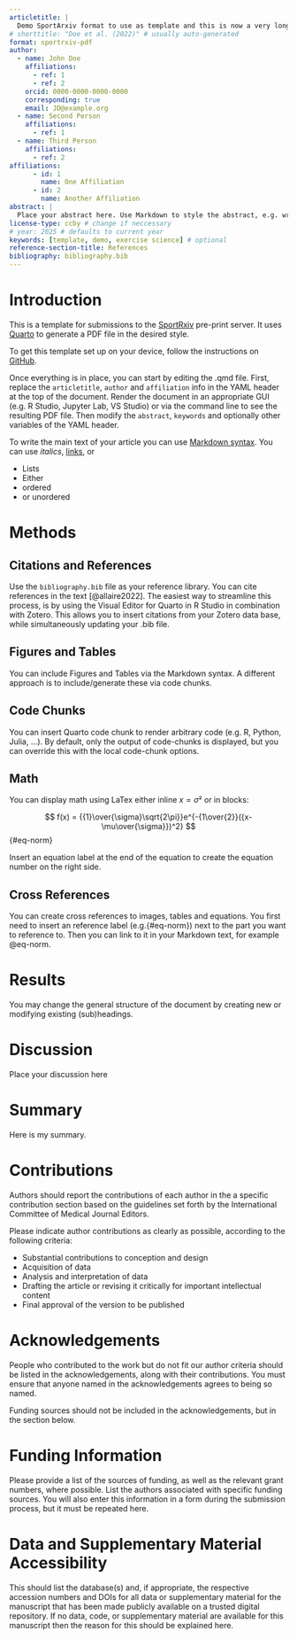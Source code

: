 ```yaml
---
articletitle: |
  Demo SportArxiv format to use as template and this is now a very long title
# shorttitle: "Doe et al. (2022)" # usually auto-generated
format: sportrxiv-pdf
author:
  - name: John Doe
    affiliations:
      - ref: 1
      - ref: 2
    orcid: 0000-0000-0000-0000
    corresponding: true
    email: JD@example.org
  - name: Second Person
    affiliations:
      - ref: 1
  - name: Third Person
    affiliations:
      - ref: 2
affiliations:
      - id: 1
        name: One Affiliation
      - id: 2
        name: Another Affiliation
abstract: |
  Place your abstract here. Use Markdown to style the abstract, e.g. write `*word*` to print a *word* in italics. You can use the Latex command `\newline\` to create a linebreak in the abstract. \newline\ *Explanation*: The second backslash ensures that styling can be applied directly after the linebreak. This document is only a demo explaining how to use the template. This document is only a demo explaining how to use the template. This document is only a demo explaining how to use the template. This document is only a demo explaining how to use the template. This document is only a demo explaining how to use the template. This document is only a demo explaining how to use the template. This document is only a demo explaining how to use the template.
license-type: ccby # change if neccessary
# year: 2025 # defaults to current year
keywords: [template, demo, exercise science] # optional
reference-section-title: References
bibliography: bibliography.bib  
---
```


# Introduction

This is a template for submissions to the [SportRxiv](https://sportrxiv.org/index.php/server) pre-print server. It uses [Quarto](https://quarto.org/) to generate a PDF file in the desired style.

To get this template set up on your device, follow the instructions on [GitHub](https://github.com/smnnlt/sportrxiv/).

Once everything is in place, you can start by editing the .qmd file. First, replace the `articletitle`, `author` and `affiliation` info in the YAML header at the top of the document. Render the document in an appropriate GUI (e.g. R Studio, Jupyter Lab, VS Studio) or via the command line to see the resulting PDF file. Then modify the `abstract`, `keywords` and optionally other variables of the YAML header.

To write the main text of your article you can use [Markdown syntax](https://www.markdownguide.org/basic-syntax/). You can use *italics*, [links](https://www.urbandictionary.com/define.php?term=Link), or

-   Lists
-   Either
-   ordered
-   or unordered

# Methods

## Citations and References

Use the `bibliography.bib` file as your reference library. You can cite references in the text [@allaire2022]. The easiest way to streamline this process, is by using the Visual Editor for Quarto in R Studio in combination with Zotero. This allows you to insert citations from your Zotero data base, while simultaneously updating your .bib file.

## Figures and Tables

You can include Figures and Tables via the Markdown syntax. A different approach is to include/generate these via code chunks.

## Code Chunks

You can insert Quarto code chunk to render arbitrary code (e.g. R, Python, Julia, ...). By default, only the output of code-chunks is displayed, but you can override this with the local code-chunk options.

## Math

You can display math using LaTex either inline $x = \sigma²$ or in blocks:

$$
f(x) = {{1}\over{\sigma}\sqrt{2\pi}}e^{-{1\over{2}}({x-\mu\over{\sigma}})^2}
$$ {#eq-norm}

Insert an equation label at the end of the equation to create the equation number on the right side.

## Cross References

You can create cross references to images, tables and equations. You first need to insert an reference label (e.g.{#eq-norm}) next to the part you want to reference to. Then you can link to it in your Markdown text, for example @eq-norm.

# Results

You may change the general structure of the document by creating new or modifying existing (sub)headings.

# Discussion

Place your discussion here

# Summary

Here is my summary.

# Contributions

Authors should report the contributions of each author in the a specific contribution section based on the guidelines set forth by the International Committee of Medical Journal Editors.

Please indicate author contributions as clearly as possible, according to the following criteria:

-   Substantial contributions to conception and design
-   Acquisition of data
-   Analysis and interpretation of data
-   Drafting the article or revising it critically for important intellectual content
-   Final approval of the version to be published

# Acknowledgements

People who contributed to the work but do not fit our author criteria should be listed in the acknowledgements, along with their contributions. You must ensure that anyone named in the acknowledgements agrees to being so named.

Funding sources should not be included in the acknowledgements, but in the section below.

# Funding Information

Please provide a list of the sources of funding, as well as the relevant grant numbers, where possible. List the authors associated with specific funding sources. You will also enter this information in a form during the submission process, but it must be repeated here.

# Data and Supplementary Material Accessibility

This should list the database(s) and, if appropriate, the respective accession numbers and DOIs for all data or supplementary material for the manuscript that has been made publicly available on a trusted digital repository. If no data, code, or supplementary material are available for this manuscript then the reason for this should be explained here.
